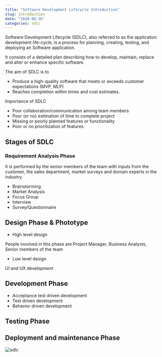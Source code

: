```yaml
---
title: "Software Development Lifecycle Introduction"
slug: introduction
date: "2020-08-16"
categories: sdlc
---
```


Software Development Lifecycle (SDLC), also referred to as the application development life-cycle, is a process for planning, creating, testing, and deploying an Software application.

It consists of a detailed plan describing how to develop, maintain, replace and alter or enhance specific software.

The aim of SDLC is to

- Produce a high-quality software that meets or exceeds customer expectations (MVP, MLP)
- Reaches completion within times and cost estimates.

Importance of SDLC

- Poor collaboration/communication among team members
- Poor (or no) estimation of time to complete project
- Missing or poorly planned features or functionality
- Poor or no prioritization of features

## Stages of SDLC

### Requirement Analysis Phase

It is performed by the senior members of the team with inputs from the customer, the sales department, market surveys and domain experts in the industry.

- Brainstorming
- Market Analysis
- Focus Group
- Interview
- Survey/Questionnaire

## Design Phase & Phototype

- High level design

People involved in this phase are Project Manager, Business Analysts, Senior members of the team

- Low level design

UI and UX development

## Development Phase

- Acceptance test driven development
- Test driven development
- Behavior driven development

## Testing Phase

## Deployment and maintenance Phase


<img src={SDLC} alt="sdlc" />
